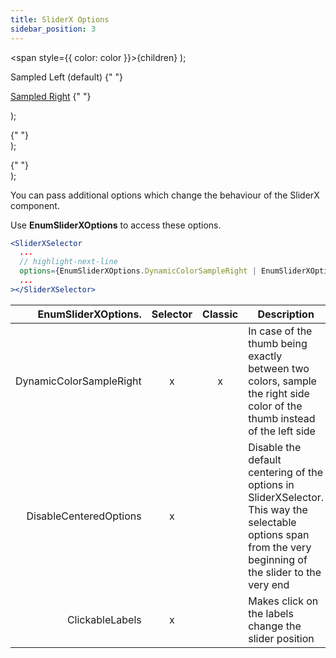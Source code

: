 ```yaml
---
title: SliderX Options
sidebar_position: 3
---
```



  <span style={{ color: color }}>{children}</span>
);

  <div>
    <p></p>
    <p>
      Sampled Left (default)
      <SliderXSelector
        optionCount={5}
        colors={["#3cc9a3", "#2f8eb8"]}
        className={"sampleRightExample"}
        animationTime={100}
        defaultOptionIndex={2}
      >
        {" "}
      </SliderXSelector>
    </p>
    <p></p>
    <p>
      <u>Sampled Right</u>
      <SliderXSelector
        optionCount={5}
        colors={["#3cc9a3", "#2f8eb8"]}
        className={"sampleRightExample"}
        animationTime={100}
        defaultOptionIndex={2}
        options={EnumSliderXOptions.DynamicColorSampleRight}
      >
        {" "}
      </SliderXSelector>
    </p>
  </div>
);

  <div>
    <p></p>
    <SliderXSelector
      optionCount={5}
      colors={["#3cc9a3", "#2f8eb8"]}
      className={"sampleRightExample"}
      animationTime={100}
      defaultOptionIndex={0}
      options={EnumSliderXOptions.DisableCenteredOptions}
    >
      {" "}
    </SliderXSelector>
  </div>
);

  <div>
    <p></p>
    <SliderXSelector
      optionCount={5}
      colors={["#3cc9a3", "#2f8eb8", "#6617a3", "#dea002", "#e00000"]}
      className={"sampleRightExample"}
      labels={[
        "click text for \nindex 0",
        "click text for \nindex 1",
        "click text for \nindex 2",
        "click text for \nindex 3",
        "click text for \nindex 4",
      ]}
      animationTime={100}
      defaultOptionIndex={0}
      options={EnumSliderXOptions.ClickableLabels}
    >
      {" "}
    </SliderXSelector>
  </div>
);

You can pass additional options which change the behaviour of the SliderX component.

Use <ColorText color="#25c2a0">**EnumSliderXOptions**</ColorText> to access these options.

<Tabs>

  <TabItem value="jsx" label="JavaScript">

```jsx
<SliderXSelector
  ...
  // highlight-next-line
  options={EnumSliderXOptions.DynamicColorSampleRight | EnumSliderXOptions.ClickableLabels}
  ...
></SliderXSelector>
```

</TabItem>

</Tabs>

| <ColorText color="#25c2a0">EnumSliderXOptions.</ColorText> | Selector | Classic | Description                                                                                                                                                                                                                 |
| ---------------------------------------------------------: | :------: | :-----: | --------------------------------------------------------------------------------------------------------------------------------------------------------------------------------------------------------------------------- |
|                                    DynamicColorSampleRight |    x     |    x    | In case of the thumb being exactly between two colors, sample the right side color of the thumb instead of the left side <SliderXExampleColorSample></SliderXExampleColorSample>                                            |
|                                     DisableCenteredOptions |    x     |         | Disable the default centering of the options in SliderXSelector. This way the selectable options span from the very beginning of the slider to the very end <SliderXExampleDisableCentered></SliderXExampleDisableCentered> |
|                                            ClickableLabels |    x     |         | Makes click on the labels change the slider position <SliderXExampleClickableLabels></SliderXExampleClickableLabels>                                                                                                        |
